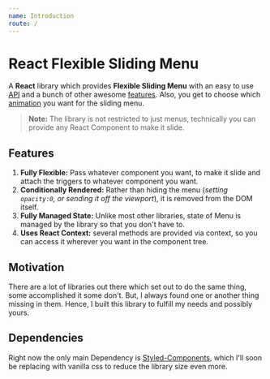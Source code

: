 ```yaml
---
name: Introduction
route: /
---
```



<LogoContainer />

# React Flexible Sliding Menu

A **React** library which provides **Flexible Sliding Menu** with an easy to use [API](#) and a bunch of other awesome [features](/src-docs-introduction#features). Also, you get to choose which [animation](#) you want for the sliding menu.

> **Note:** The library is not restricted to just menus, technically you can provide any React Component to make it slide.

## Features

1. **Fully Flexible:** Pass whatever component you want, to make it slide and attach the triggers to whatever component you want.
2. **Conditionally Rendered:** Rather than hiding the menu (_setting `opacity:0`, or sending it off the viewport_), it is removed from the DOM itself.
3. **Fully Managed State:** Unlike most other libraries, state of Menu is managed by the library so that you don't have to.
4. **Uses React Context:** several methods are provided via context, so you can access it wherever you want in the component tree.

## Motivation

There are a lot of libraries out there which set out to do the same thing, some accomplished it some don't. But, I always found one or another thing missing in them. Hence, I built this library to fulfill my needs and possibly yours.

## Dependencies

Right now the only main Dependency is [Styled-Components](https://www.styled-components.com/), which I'll soon be replacing with vanilla css to reduce the library size even more.
